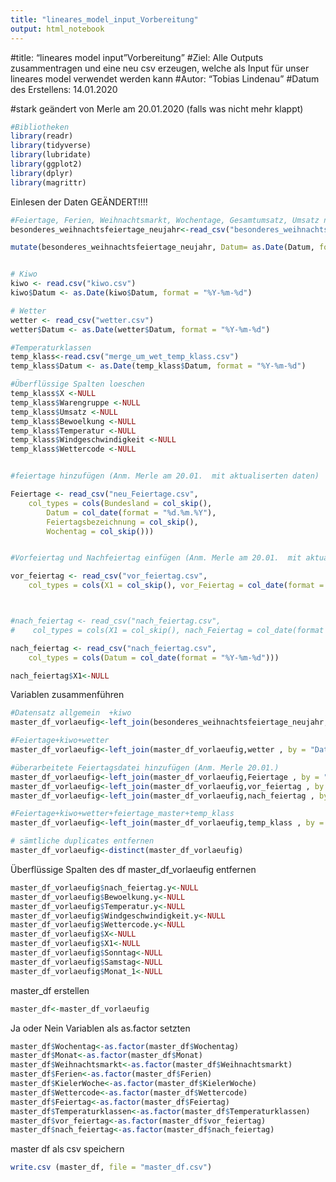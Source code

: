 ```yaml
---
title: "lineares_model_input_Vorbereitung"
output: html_notebook
---
```



#title: "lineares model input "Vorbereitung"
#Ziel: Alle Outputs zusammentragen und eine neu csv erzeugen, welche als Input für unser lineares model verwendet werden kann
#Autor: "Tobias Lindenau"
#Datum des Erstellens: 14.01.2020

#stark geändert von Merle am 20.01.2020 (falls was nicht mehr klappt)

```r
#Bibliotheken
library(readr)
library(tidyverse)
library(lubridate)
library(ggplot2)
library(dplyr)
library(magrittr)

```

Einlesen der Daten GEÄNDERT!!!!
```r
#Feiertage, Ferien, Weihnachtsmarkt, Wochentage, Gesamtumsatz, Umsatz nach Warengruppen 1-6
besonderes_weihnachtsfeiertage_neujahr<-read_csv("besonderes_weihnachtsfeiertage_neujahr.csv") 

mutate(besonderes_weihnachtsfeiertage_neujahr, Datum= as.Date(Datum, format= "%Y-%m-%d"))


# Kiwo
kiwo <- read.csv("kiwo.csv")
kiwo$Datum <- as.Date(kiwo$Datum, format = "%Y-%m-%d")

# Wetter
wetter <- read_csv("wetter.csv")
wetter$Datum <- as.Date(wetter$Datum, format = "%Y-%m-%d")

#Temperaturklassen
temp_klass<-read.csv("merge_um_wet_temp_klass.csv")
temp_klass$Datum <- as.Date(temp_klass$Datum, format = "%Y-%m-%d")

#Überflüssige Spalten loeschen
temp_klass$X <-NULL
temp_klass$Warengruppe <-NULL
temp_klass$Umsatz <-NULL
temp_klass$Bewoelkung <-NULL
temp_klass$Temperatur <-NULL
temp_klass$Windgeschwindigkeit <-NULL
temp_klass$Wettercode <-NULL


#feiertage hinzufügen (Anm. Merle am 20.01.  mit aktualiserten daten)

Feiertage <- read_csv("neu_Feiertage.csv", 
    col_types = cols(Bundesland = col_skip(), 
        Datum = col_date(format = "%d.%m.%Y"), 
        Feiertagsbezeichnung = col_skip(), 
        Wochentag = col_skip()))


#Vorfeiertag und Nachfeiertag einfügen (Anm. Merle am 20.01.  mit aktualiserten daten)

vor_feiertag <- read_csv("vor_feiertag.csv", 
    col_types = cols(X1 = col_skip(), vor_Feiertag = col_date(format = "%Y-%m-%d")))



#nach_feiertag <- read_csv("nach_feiertag.csv", 
#    col_types = cols(X1 = col_skip(), nach_Feiertag = col_date(format = "%Y-%m-%d")))

nach_feiertag <- read_csv("nach_feiertag.csv", 
    col_types = cols(Datum = col_date(format = "%Y-%m-%d")))

nach_feiertag$X1<-NULL

```





Variablen zusammenführen
```r
#Datensatz allgemein  +kiwo 
master_df_vorlaeufig<-left_join(besonderes_weihnachtsfeiertage_neujahr, kiwo, by = "Datum")

#Feiertage+kiwo+wetter 
master_df_vorlaeufig<-left_join(master_df_vorlaeufig,wetter , by = "Datum")

#überarbeitete Feiertagsdatei hinzufügen (Anm. Merle 20.01.)
master_df_vorlaeufig<-left_join(master_df_vorlaeufig,Feiertage , by = "Datum")
master_df_vorlaeufig<-left_join(master_df_vorlaeufig,vor_feiertag , by = "Datum")
master_df_vorlaeufig<-left_join(master_df_vorlaeufig,nach_feiertag , by = "Datum")

#Feiertage+kiwo+wetter+feiertage_master+temp_klass 
master_df_vorlaeufig<-left_join(master_df_vorlaeufig,temp_klass , by = "Datum")

# sämtliche duplicates entfernen
master_df_vorlaeufig<-distinct(master_df_vorlaeufig)

```

Überflüssige Spalten des df master_df_vorlaeufig entfernen
```r
master_df_vorlaeufig$nach_feiertag.y<-NULL
master_df_vorlaeufig$Bewoelkung.y<-NULL
master_df_vorlaeufig$Temperatur.y<-NULL
master_df_vorlaeufig$Windgeschwindigkeit.y<-NULL
master_df_vorlaeufig$Wettercode.y<-NULL
master_df_vorlaeufig$X<-NULL
master_df_vorlaeufig$X1<-NULL
master_df_vorlaeufig$Sonntag<-NULL
master_df_vorlaeufig$Samstag<-NULL
master_df_vorlaeufig$Monat_1<-NULL
```

master_df erstellen
```r
master_df<-master_df_vorlaeufig
```

Ja oder Nein Variablen als as.factor setzten
```r
master_df$Wochentag<-as.factor(master_df$Wochentag)
master_df$Monat<-as.factor(master_df$Monat)
master_df$Weihnachtsmarkt<-as.factor(master_df$Weihnachtsmarkt)
master_df$Ferien<-as.factor(master_df$Ferien)
master_df$KielerWoche<-as.factor(master_df$KielerWoche)
master_df$Wettercode<-as.factor(master_df$Wettercode)
master_df$Feiertag<-as.factor(master_df$Feiertag)
master_df$Temperaturklassen<-as.factor(master_df$Temperaturklassen)
master_df$vor_feiertag<-as.factor(master_df$vor_feiertag)
master_df$nach_feiertag<-as.factor(master_df$nach_feiertag)


```


master df als csv speichern
```r

write.csv (master_df, file = "master_df.csv")

```
